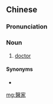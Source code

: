 {{also|医家}}
==Chinese==
{{zh-forms|s=医家}}

===Pronunciation===
{{zh-pron
|m=yījiā
|cat=n
}}

===Noun===
{{zh-noun}}

# {{lb|zh|literary}} [[doctor]]

====Synonyms====
* {{zh-l|醫生}}

[[mg:醫家]]